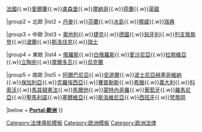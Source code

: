 {{Navbox
|name  = 歐洲憲法
|title = [[歐洲憲法]]
|image = [[File:Europe (orthographic projection).svg|150px]]
|above = 
|titlestyle = background:#CCCCFF
|liststyle = padding:0.25em 0; line-height:1.4em; <!--otherwise lists can appear to form continuous whole-->
|state=collapsed

|group1 = 西歐
|list1  = [[比利時憲法]]{{.w}}[[法國憲法|法國]]{{.w}}[[愛爾蘭憲法|愛爾蘭]]{{.w}}[[盧森堡憲法|盧森堡]]{{.w}}[[摩納哥憲法|摩納哥]]{{.w}}[[尼德蘭王國憲法|荷蘭]]{{.w}}[[英國憲法|英國]]

|group2 = 北歐
|list2  = [[丹麥憲法|丹麥]]{{.w}}[[芬蘭憲法|芬蘭]]{{.w}}[[冰島憲法|冰島]]{{.w}}[[挪威憲法|挪威]]{{.w}}[[瑞典憲法|瑞典]]

|group3 = 中歐
|list3  = [[奧地利憲法|奧地利]]{{.w}}[[捷克憲法|捷克]]{{.w}}[[德国基本法|德國]]{{.w}}[[匈牙利憲法|匈牙利]]{{.w}}[[列支敦斯登憲法|列支敦斯登]]{{.w}}[[波蘭憲法|波蘭]]{{.w}}[[斯洛伐克憲法|斯洛伐克]]{{.w}}[[瑞士憲法|瑞士]]

|group4 = 東歐
|list4  = [[俄羅斯憲法|俄羅斯]]{{.w}}[[白俄羅斯憲法|白俄羅斯]]{{.w}}[[愛沙尼亞憲法|愛沙尼亞]]{{.w}}[[拉脫維亞憲法|拉脫維亞]]{{.w}}[[立陶宛憲法|立陶宛]]{{.w}}[[摩爾多瓦憲法|摩爾多瓦]]{{.w}}[[烏克蘭憲法|烏克蘭]]

|group5 = 南歐
|list5  = [[阿爾巴尼亞憲法|阿爾巴尼亞]]{{.w}}[[安道爾憲法|安道爾]]{{.w}}[[波士尼亞赫塞哥維納憲法|波士尼亞赫塞哥維納]]{{.w}}[[保加利亞憲法|保加利亞]]{{.w}}[[克羅埃西亞憲法|克羅埃西亞]]{{.w}}[[賽普勒斯憲法|賽普勒斯]]{{.w}}[[希臘憲法|希臘]]{{.w}}[[義大利憲法|義大利]]{{.w}}[[科索沃憲法|科索沃]]{{.w}}[[馬其頓憲法|馬其頓憲法]]{{.w}}[[馬爾他憲法|馬爾他]]{{.w}}[[蒙特內哥羅憲法|蒙特內哥羅]]{{.w}}[[葡萄牙憲法|葡萄牙]]{{.w}}[[羅馬尼亞憲法|羅馬尼亞]]{{.w}}[[聖馬利諾憲法馬其頓憲法|聖馬利諾]]{{.w}}[[塞爾維亞憲法|塞爾維亞]]{{.w}}[[斯洛維尼亞憲法|斯洛維尼亞]]{{.w}}[[西班牙憲法|西班牙]]{{.w}}[[教廷國憲法|梵蒂岡]]

|below = {{Icon|Portal}} '''[[Portal:歐洲]]'''
}}<noinclude>
[[Category:法律導航模板]]
[[Category:欧洲模板]]
[[Category:欧洲法律]]
</noinclude>